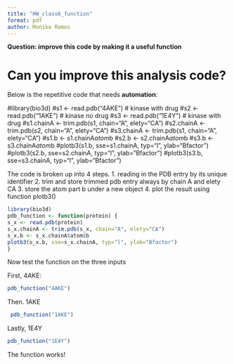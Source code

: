 ```yaml
---
title: "HW_class6_function"
format: pdf
author: Monika Ramos
---
```

**Question: improve this code by making it a useful function**

# Can you improve this analysis code?
Below is the repetitive code that needs **automation**:

#library(bio3d)
#s1 <- read.pdb("4AKE")  # kinase with drug
#s2 <- read.pdb("1AKE")  # kinase no drug
#s3 <- read.pdb("1E4Y")  # kinase with drug
#s1.chainA <- trim.pdb(s1, chain="A", elety="CA")
#s2.chainA <- trim.pdb(s2, chain="A", elety="CA")
#s3.chainA <- trim.pdb(s1, chain="A", elety="CA")
#s1.b <- s1.chainA$atom$b
#s2.b <- s2.chainA$atom$b
#s3.b <- s3.chainA$atom$b
#plotb3(s1.b, sse=s1.chainA, typ="l", ylab="Bfactor")
#plotb3(s2.b, sse=s2.chainA, typ="l", ylab="Bfactor")
#plotb3(s3.b, sse=s3.chainA, typ="l", ylab="Bfactor")

The code is broken up into 4 steps.
1. reading in the PDB entry by its unique identifier
2. trim and store trimmed pdb entry always by chain A and elety CA
3. store the atom part b under a new object 
4. plot the result using function plotb3() 
```r
library(bio3d)
pdb_function <- function(protein) {
s_x <- read.pdb(protein) 
s_x.chainA <- trim.pdb(s_x, chain="A", elety="CA")
s_x.b <- s_x.chainA$atom$b
plotb3(s_x.b, sse=s_x.chainA, typ="l", ylab="Bfactor")
}
```
Now test the function on the three inputs

First, 4AKE:

```r
pdb_function("4AKE")
```

Then. 1AKE
```r
 pdb_function("1AKE")
```
Lastly, 1E4Y
```r
pdb_function("1E4Y")
```
The function works!

